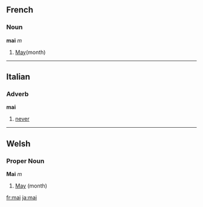 ==French==
===Noun===
'''mai''' ''m''

# [[May]](month)

----
==Italian==
===Adverb===
'''mai'''

# [[never]]

----
==Welsh==
===Proper Noun===
'''Mai''' ''m''
# [[May]] (month)

[[fr:mai]]
[[ja:mai]]